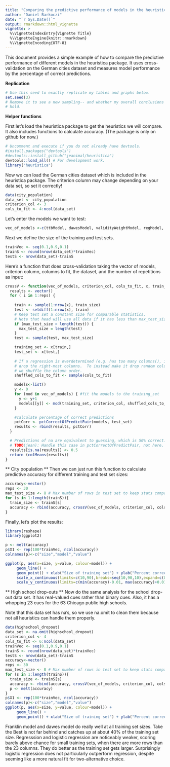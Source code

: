 ```yaml
---
title: "Comparing the predictive performance of models in the heuristica package"
author: "Daniel Barkoczi"
date: "`r Sys.Date()`"
output: rmarkdown::html_vignette
vignette: >
  %\VignetteIndexEntry{Vignette Title}
  %\VignetteEngine{knitr::rmarkdown}
  %\VignetteEncoding{UTF-8}
---
```


This document provides a simple example of how to compare the predictive performance of different models in the heuristica package. It uses cross-validation on the German cities dataset and measures model performance by the percentage of correct predictions.

**Replication**

```r
# Use this seed to exactly replicate my tables and graphs below.
set.seed(3)
# Remove it to see a new sampling-- and whether my overall conclusions still
# hold.

```
**Helper functions**

First let's load the heuristica package to get the heuristics we will compare.  It also includes functions to calculate accuracy.  (The package is only on github for now.)

```r
# Uncomment and execute if you do not already have devtools.
#install.packages("devtools")
#devtools::install_github("jeanimal/heuristica")
devtools::load_all() # For development work.
library("heuristica")
```

Now we can load the German cities dataset which is included in the heuristica package.  The criterion column may change depending on your data set, so set it correctly!

```r
data(city_population)
data_set <- city_population
criterion_col <- 3
cols_to_fit <- 4:ncol(data_set)
```

Let's enter the models we want to test:
```r
vec_of_models <-c(ttbModel, dawesModel, validityWeightModel, regModel, logRegModel)
```
Next we define the size of the training and test sets.
```r
trainVec <- seq(0.1,0.9,0.1)
trainS <- round(nrow(data_set)*trainVec)
testS <- nrow(data_set)-trainS
```
Here's a function that does cross-validation taking the vector of models, criterion column, columns to fit, the dataset, and the number of repetitions as input:
```r
crossV <- function(vec_of_models, criterion_col, cols_to_fit, x, train_size, reps, max_test_size) {
  results <- vector()
  for ( i in 1:reps) {
  
    train <- sample(1:nrow(x), train_size)
    test <- setdiff(1:nrow(x), train)
    # Keep test set a constant size for comparable statistics.
    # Note that head will use all data if it has less than max_test_size
    if (max_test_size > length(test)) {
      max_test_size = length(test)
    }
    test <- sample(test, max_test_size)

    training_set <- x[train,]
    test_set <- x[test,]
    
    # If a regression is overdetermined (e.g. has too many columns(), it will
    # drop the right-most columns.  To instead make it drop random columns,
    # we shuffle the column order.
    shuffled_cols_to_fit <- sample(cols_to_fit)

    models<-list()
    y <- 0
    for (mod in vec_of_models) { #fit the models to the training_set
      y <- y+1
      models[[y]] <- mod(training_set, criterion_col, shuffled_cols_to_fit)
    }

    #calculate percentage of correct predictions
    pctCorr <- pctCorrectOfPredictPair(models, test_set)
    results <- rbind(results, pctCorr)
  }

  # Predictions of na are equivalent to guessing, which is 50% correct.
  # TODO(jean): Handle this case in pctCorrectOfPredictPair, not here.
  results[is.na(results)] <- 0.5
  return (colMeans(results))
}  
```

** City population **
Then we can just run this function to calculate predictive accuracy for different training and test set sizes:
```r
accuracy<-vector()
reps <- 30
max_test_size <- 8 # Max number of rows in test set to keep stats comparable
for (s in 1:length(trainS)){
  train_size <- trainS[s]
  accuracy <- rbind(accuracy, crossV(vec_of_models, criterion_col, cols_to_fit, data_set, train_size, reps, max_test_size))
}
```
Finally, let's plot the results:
```r
library(reshape)
library(ggplot2)

p <- melt(accuracy)
p$X1 <- rep(100*trainVec, ncol(accuracy))
colnames(p)<-c("size","model","value")

ggplot(p, aes(x=size, y=value, colour=model)) + 
     geom_line() +
     geom_point() + xlab("Size of training set") + ylab("Percent correct")+
     scale_x_continuous(limits=c(10,90),breaks=seq(10,90,10),expand=c(0.01,0.01)) +
     scale_y_continuous(limits=c(min(accuracy)-0.01, max(accuracy)+0.01),breaks=seq(0.6,0.8, 0.1),expand=c(0.01,0.01))

```

** High school drop-outs **
Now do the same analysis for the school drop-out data set.  It has  real-valued cues rather than binary cues.  Also, it has a whopping 23 cues for the 63 Chicago public high schools.

Note that this data set has na's, so we use na.omit to clean them because not all heuristics can handle them properly.
```r
data(highschool_dropout)
data_set <- na.omit(highschool_dropout)
criterion_col <- 4
cols_to_fit <- 6:ncol(data_set)
trainVec <- seq(0.1,0.9,0.1)
trainS <- round(nrow(data_set)*trainVec)
testS <- nrow(data_set)-trainS
accuracy<-vector()
reps <- 30
max_test_size <- 8 # Max number of rows in test set to keep stats comparable
for (s in 1:length(trainS)){
  train_size <- trainS[s]
  accuracy <- rbind(accuracy, crossV(vec_of_models, criterion_col, cols_to_fit, data_set, train_size, reps, max_test_size))
  p <- melt(accuracy)
}
p$X1 <- rep(100*trainVec, ncol(accuracy))
colnames(p)<-c("size","model","value")
ggplot(p, aes(x=size, y=value, colour=model)) +
     geom_line() +
     geom_point() + xlab("Size of training set") + ylab("Percent correct")
```

Franklin model and dawes model do really well at all training set sizes.  Take the Best is not far behind and catches up at about 40% of the training set size.  Regresssion and logistic regression are noticeably weaker, scoring barely above chance for small training sets, when there are more rows than the 23 columns.  They do better as the training set gets larger.  Surprisingly logistic regression does not particularly outperform regression, despite seeming like a more natural fit for two-alternative choice.
